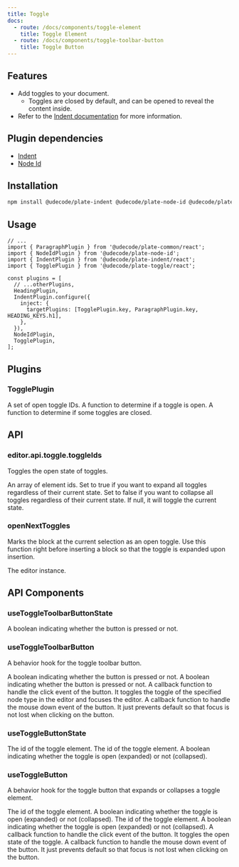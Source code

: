 ```yaml
---
title: Toggle
docs:
  - route: /docs/components/toggle-element
    title: Toggle Element
  - route: /docs/components/toggle-toolbar-button
    title: Toggle Button
---
```


<ComponentPreview name="toggle-demo" />

<PackageInfo>

## Features

- Add toggles to your document.
  - Toggles are closed by default, and can be opened to reveal the content inside.
- Refer to the [Indent documentation](/docs/indent) for more information.

## Plugin dependencies

- [Indent](/docs/indent)
- [Node Id](/docs/node-id)

</PackageInfo>

## Installation

```bash
npm install @udecode/plate-indent @udecode/plate-node-id @udecode/plate-toggle
```

## Usage

```tsx
// ...
import { ParagraphPlugin } from '@udecode/plate-common/react';
import { NodeIdPlugin } from '@udecode/plate-node-id';
import { IndentPlugin } from '@udecode/plate-indent/react';
import { TogglePlugin } from '@udecode/plate-toggle/react';

const plugins = [
  // ...otherPlugins,
  HeadingPlugin,
  IndentPlugin.configure({
    inject: {
      targetPlugins: [TogglePlugin.key, ParagraphPlugin.key, HEADING_KEYS.h1],
    },
  }),
  NodeIdPlugin,
  TogglePlugin,
];
```

## Plugins

### TogglePlugin

<APIOptions>
<APIItem name="openIds" type="Set<string>" optional>
A set of open toggle IDs.
</APIItem>
<APIItem name="isOpen" type="(toggleId: string) => boolean" optional>
A function to determine if a toggle is open.
</APIItem>
<APIItem name="someClosed" type="(toggleIds: string[]) => boolean" optional>
A function to determine if some toggles are closed.
</APIItem>
</APIOptions>

## API

### editor.api.toggle.toggleIds

Toggles the open state of toggles.

<APIParameters>
  <APIItem name="ids" type="string[]">
    An array of element ids.
  </APIItem>
  <APIItem name="force" type="boolean | null" optional>
    Set to true if you want to expand all toggles regardless of their current
    state. Set to false if you want to collapse all toggles regardless of their
    current state. If null, it will toggle the current state.
  </APIItem>
</APIParameters>

### openNextToggles

Marks the block at the current selection as an open toggle.
Use this function right before inserting a block so that the toggle is expanded upon insertion.

<APIParameters>
  <APIItem name="editor" type="Editor">
    The editor instance.
  </APIItem>
</APIParameters>

## API Components

### useToggleToolbarButtonState

<APIReturns>
  <APIItem name="pressed" type="boolean">
    A boolean indicating whether the button is pressed or not.
  </APIItem>
</APIReturns>

### useToggleToolbarButton

A behavior hook for the toggle toolbar button.

<APIState>
  <APIItem name="pressed" type="boolean">
    A boolean indicating whether the button is pressed or not.
  </APIItem>
</APIState>

<APIReturns>
  <APIItem name="props" type="object">
    <APISubList>
      <APISubListItem parent="props" name="pressed" type="boolean">
        A boolean indicating whether the button is pressed or not.
      </APISubListItem>
      <APISubListItem parent="props" name="onClick" type="function">
        A callback function to handle the click event of the button. It toggles
        the toggle of the specified node type in the editor and focuses the
        editor.
      </APISubListItem>
      <APISubListItem parent="props" name="onMouseDown" type="function">
        A callback function to handle the mouse down event of the button. It
        just prevents default so that focus is not lost when clicking on the
        button.
      </APISubListItem>
    </APISubList>
  </APIItem>
</APIReturns>

### useToggleButtonState

<APIParameters>
  <APIItem name="toggleId" type="string">
    The id of the toggle element.
  </APIItem>
</APIParameters>

<APIReturns>
  <APIItem name="toggleId" type="string">
    The id of the toggle element.
  </APIItem>
  <APIItem name="open" type="boolean">
    A boolean indicating whether the toggle is open (expanded) or not
    (collapsed).
  </APIItem>
</APIReturns>

### useToggleButton

A behavior hook for the toggle button that expands or collapses a toggle element.

<APIParameters>
  <APIItem name="toggleId" type="string">
    The id of the toggle element.
  </APIItem>
  <APIItem name="open" type="boolean">
    A boolean indicating whether the toggle is open (expanded) or not
    (collapsed).
  </APIItem>
</APIParameters>

<APIReturns>
  <APIItem name="toggleId" type="string">
    The id of the toggle element.
  </APIItem>
  <APIItem name="open" type="boolean">
    A boolean indicating whether the toggle is open (expanded) or not
    (collapsed).
  </APIItem>
  <APIItem name="buttonProps" type="object">
    <APISubList>
      <APISubListItem parent="buttonProps" name="onClick" type="function">
        A callback function to handle the click event of the button. It toggles
        the open state of the toggle.
      </APISubListItem>
      <APISubListItem parent="buttonProps" name="onMouseDown" type="function">
        A callback function to handle the mouse down event of the button. It
        just prevents default so that focus is not lost when clicking on the
        button.
      </APISubListItem>
    </APISubList>
  </APIItem>
</APIReturns>